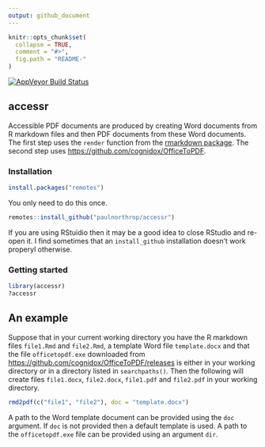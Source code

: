 ```yaml
---
output: github_document
---
```


<!-- README.md is generated from README.Rmd. Please edit that file -->

```r
knitr::opts_chunk$set(
  collapse = TRUE,
  comment = "#>",
  fig.path = "README-"
)
```

[![AppVeyor Build Status](https://ci.appveyor.com/api/projects/status/github/paulnorthrop/stat0002?branch=master&svg=true)](https://ci.appveyor.com/project/paulnorthrop/stat0002)

## accessr

Accessible PDF documents are produced by creating Word documents from R markdown files and then PDF documents from these Word documents.  The first step uses the `render` function from the [rmarkdown package](https://cran.r-project.org/package=rmarkdown).  The second step uses [https://github.com/cognidox/OfficeToPDF](OfficetoPDF).

### Installation

```r
install.packages("remotes")
```

You only need to do this once.  

```r
remotes::install_github("paulnorthrop/accessr")
```

If you are using RStuidio then it may be a good idea to close RStudio and re-open it.  I find sometimes that an `install_github` installation doesn't work properyl otherwise.  

### Getting started

```r
library(accessr)
?accessr
```

## An example

Suppose that in your current working directory you have the R markdown files `file1.Rmd` and `file2.Rmd`, a template Word file `template.docx` and that the file `officetopdf.exe` downloaded from [https://github.com/cognidox/OfficeToPDF/releases](OfficeToPDF releases) is either in your working directory or in a directory listed in `searchpaths()`.  Then the following will create files `file1.docx`, `file2.docx`, `file1.pdf` and `file2.pdf` in your working directory.

```r
rmd2pdf(c("file1", "file2"), doc = "template.docx")
```

A path to the Word template document can be provided using the `doc` argument.  If `doc` is not provided then a default template is used.  A path to the `officetopdf.exe` file can be provided using an argument `dir`. 

